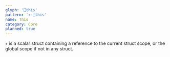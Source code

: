```yaml
---
glyph: '⎕this'
pattern: 'r←⎕this'
name: This
category: Core
planned: true
---
```


`r` is a scalar struct containing a reference to the current struct scope, or the global scope if not in any struct.

